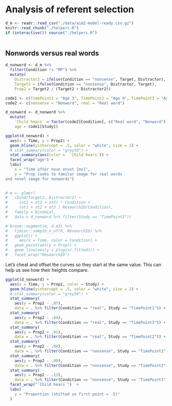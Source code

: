 Analysis of referent selection
===========================================================================

```r
d_m <- readr::read_csv("./data/aim2-model-ready.csv.gz")
knitr::read_chunk("./helpers.R")
if (interactive()) source("./helpers.R")
```

```r
```

## Nonwords versus real words

```r

d_nonword <- d_m %>% 
  filter(Condition != "MP") %>% 
  mutate(
    Distractor2 = ifelse(Condition == "nonsense", Target, Distractor),
    Target2 = ifelse(Condition == "nonsense", Distractor, Target),
    Prop2 = Target2 / (Target2 + Distractor2))

code1 <- c(TimePoint1 = "Age 3", TimePoint2 = "Age 4", TimePoint3 = "Age 5")
code2 <- c(nonsense = "Nonword", real = "Real word")

d_nonword <- d_nonword %>% 
  mutate(
    `Child hears` = factor(code2[Condition], c("Real word", "Nonword")),
    age = code1[Study])

ggplot(d_nonword) + 
  aes(x = Time, y = Prop2) + 
  geom_hline(yintercept = .5, color = "white", size = 2) +
  # stat_summary(color = "grey50") + 
  stat_summary(aes(color =  `Child hears`)) + 
  facet_wrap("age") + 
  labs(
    x = "Time after noun onset [ms]",
    y = "Prop looks to familar image for real words
and novel image for nonwords")
  

# m <- glmer(
#   cbind(Target2, Distractor2) ~
#     (ot1 + ot2 + ot3) * Condition +
#     (ot1 + ot2 + ot3 | ResearchID/Condition),
#   family = binomial,
#   data = d_nonword %>% filter(Study == "TimePoint3"))

# broom::augment(m, d_m3) %>% 
#   tjmisc::sample_n_of(9, ResearchID) %>% 
#   ggplot() + 
#     aes(x = Time, color = Condition) + 
#   geom_point(aes(y = Prop)) +
#   geom_line(aes(y = plogis(.fitted))) +
#   facet_wrap("ResearchID")
```

Let's cheat and offset the curves so they start at the same value. This can help
us see how their heights compare.

```r
ggplot(d_nonword) + 
  aes(x = Time, y = Prop2, color = Study) + 
  geom_hline(yintercept = .5, color = "white", size = 2) +
  # stat_summary(color = "grey50") + 
  stat_summary(
    aes(y = Prop2 - .07),
    data = . %>% filter(Condition == "real", Study == "TimePoint1")) + 
  stat_summary(
    aes(y = Prop2 - .04),
    data = . %>% filter(Condition == "real", Study == "TimePoint3")) + 
  stat_summary(
    aes(y = Prop2 + .01),
    data = . %>% filter(Condition == "real", Study == "TimePoint2")) + 
  stat_summary(
    aes(y = Prop2 - .04),
    data = . %>% filter(Condition == "nonsense", Study == "TimePoint1")) + 
  stat_summary(
    aes(y = Prop2 - .09),
    data = . %>% filter(Condition == "nonsense", Study == "TimePoint2")) + 
  stat_summary(
    aes(y = Prop2 - .13),
    data = . %>% filter(Condition == "nonsense", Study == "TimePoint3")) + 
  facet_wrap("`Child hears`")  + 
  labs(
    y = "Proportion (shifted so first point = .5)"
  )

```

